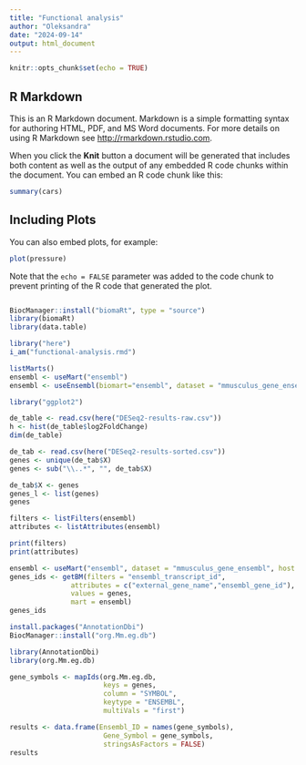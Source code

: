 ```yaml
---
title: "Functional analysis"
author: "Oleksandra"
date: "2024-09-14"
output: html_document
---
```


```r
knitr::opts_chunk$set(echo = TRUE)
```

## R Markdown

This is an R Markdown document. Markdown is a simple formatting syntax for authoring HTML, PDF, and MS Word documents. For more details on using R Markdown see <http://rmarkdown.rstudio.com>.

When you click the **Knit** button a document will be generated that includes both content as well as the output of any embedded R code chunks within the document. You can embed an R code chunk like this:

```r
summary(cars)
```

## Including Plots

You can also embed plots, for example:

```r
plot(pressure)
```

Note that the `echo = FALSE` parameter was added to the code chunk to prevent printing of the R code that generated the plot.
```r

```

```r
BiocManager::install("biomaRt", type = "source")
library(biomaRt)
library(data.table)
```

```r
library("here")
i_am("functional-analysis.rmd")
```

```r
listMarts()
ensembl <- useMart("ensembl")
ensembl <- useEnsembl(biomart="ensembl", dataset = "mmusculus_gene_ensembl")
```

```r
library("ggplot2")

de_table <- read.csv(here("DESeq2-results-raw.csv"))
h <- hist(de_table$log2FoldChange)
dim(de_table)
```

```r
de_tab <- read.csv(here("DESeq2-results-sorted.csv"))
genes <- unique(de_tab$X) 
genes <- sub("\\..*", "", de_tab$X)

de_tab$X <- genes
genes_l <- list(genes)
genes
```
```r
filters <- listFilters(ensembl)
attributes <- listAttributes(ensembl)

print(filters)
print(attributes)

```

```r
ensembl <- useMart("ensembl", dataset = "mmusculus_gene_ensembl", host = "https://www.ensembl.org")
genes_ids <- getBM(filters = "ensembl_transcript_id",
               attributes = c("external_gene_name","ensembl_gene_id"),
               values = genes,
               mart = ensembl)
genes_ids
```
```r
install.packages("AnnotationDbi")
BiocManager::install("org.Mm.eg.db")

library(AnnotationDbi)
library(org.Mm.eg.db)

gene_symbols <- mapIds(org.Mm.eg.db,
                       keys = genes,
                       column = "SYMBOL",
                       keytype = "ENSEMBL",
                       multiVals = "first")

results <- data.frame(Ensembl_ID = names(gene_symbols),
                       Gene_Symbol = gene_symbols,
                       stringsAsFactors = FALSE)
results
```